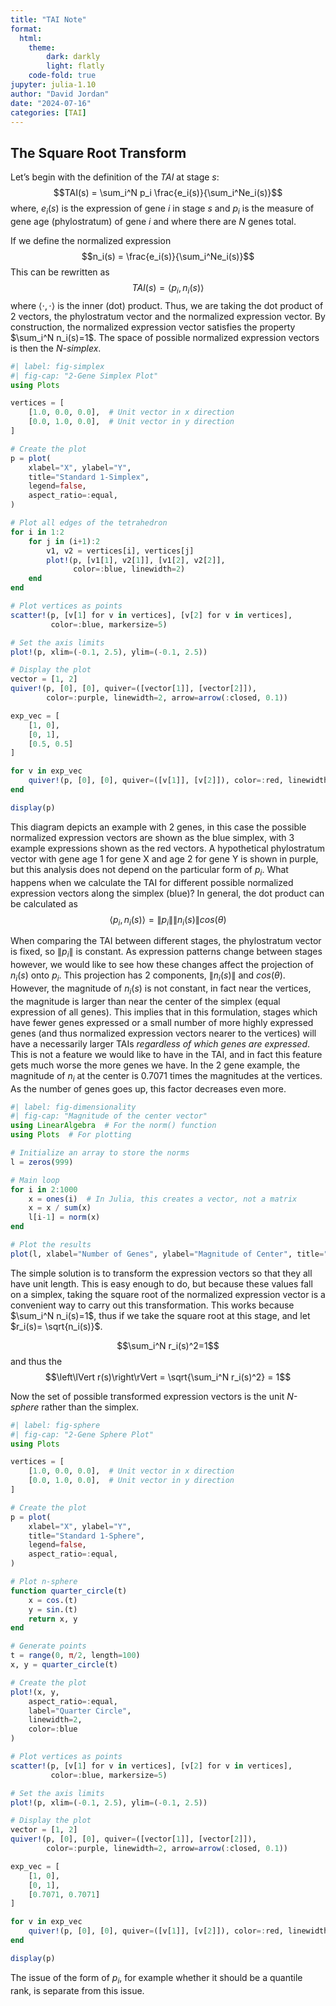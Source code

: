 ```yaml
---
title: "TAI Note"
format:
  html:
    theme:
        dark: darkly
        light: flatly
    code-fold: true
jupyter: julia-1.10
author: "David Jordan"
date: "2024-07-16"
categories: [TAI]
---
```


## The Square Root Transform

Let's begin with the definition of the $TAI$ at stage $s$:
$$TAI(s) = \sum_i^N p_i \frac{e_i(s)}{\sum_i^Ne_i(s)}$$
where, $e_i(s)$ is the expression of gene $i$ in stage $s$ and $p_i$ is the measure of gene age (phylostratum) of gene $i$ and where there are $N$ genes total.

If we define the normalized expression $$n_i(s) = \frac{e_i(s)}{\sum_i^Ne_i(s)}$$ This can be rewritten as $$TAI(s) =  \langle p_i,n_i(s)\rangle$$where $\langle\cdot,\cdot\rangle$ is the inner (dot) product. Thus, we are taking the dot product of 2 vectors, the phylostratum vector and  the normalized expression vector.  By construction, the normalized expression vector satisfies the property $\sum_i^N n_i(s)=1$.  The space of possible normalized expression vectors is then the *N-simplex*.  

```julia
#| label: fig-simplex
#| fig-cap: "2-Gene Simplex Plot"
using Plots

vertices = [
    [1.0, 0.0, 0.0],  # Unit vector in x direction
    [0.0, 1.0, 0.0],  # Unit vector in y direction
]

# Create the plot
p = plot(
    xlabel="X", ylabel="Y",
    title="Standard 1-Simplex",
    legend=false,
    aspect_ratio=:equal,
)

# Plot all edges of the tetrahedron
for i in 1:2
    for j in (i+1):2
        v1, v2 = vertices[i], vertices[j]
        plot!(p, [v1[1], v2[1]], [v1[2], v2[2]], 
              color=:blue, linewidth=2)
    end
end

# Plot vertices as points
scatter!(p, [v[1] for v in vertices], [v[2] for v in vertices], 
         color=:blue, markersize=5)

# Set the axis limits
plot!(p, xlim=(-0.1, 2.5), ylim=(-0.1, 2.5))

# Display the plot
vector = [1, 2]
quiver!(p, [0], [0], quiver=([vector[1]], [vector[2]]), 
        color=:purple, linewidth=2, arrow=arrow(:closed, 0.1))

exp_vec = [
    [1, 0],
    [0, 1],
    [0.5, 0.5]
]

for v in exp_vec
    quiver!(p, [0], [0], quiver=([v[1]], [v[2]]), color=:red, linewidth=2, arrow=arrow(:closed, 0.1))
end

display(p)
```
This diagram depicts an example with 2 genes, in this case the possible normalized expression vectors are shown as the blue simplex, with 3 example expressions shown as the red vectors. A hypothetical phylostratum vector with gene age 1 for gene X and age 2 for gene Y is shown in purple, but this analysis does not depend on the particular form of $p_i$. What happens when we calculate the TAI for different possible normalized expression vectors along the simplex (blue)?  In general, the dot product can be calculated as $$\langle p_i,n_i(s) \rangle = \left\lVert p_i\right\rVert \left\lVert n_i(s)\right\rVert cos(\theta)$$

When comparing the TAI between different stages, the phylostratum vector is fixed, so $\left\lVert p_i\right\rVert$ is constant.  As expression patterns change between stages however, we would like to see how these changes affect the projection of $n_i(s)$ onto $p_i$.  This projection has 2 components, $\left\lVert n_i(s)\right\rVert$ and $cos(\theta)$. However, the magnitude of $n_i(s)$ is not constant, in fact near the vertices, the magnitude is larger than near the center of the simplex (equal expression of all genes).  This implies that in this formulation, stages which have fewer genes expressed or a small number of more highly expressed genes (and thus normalized expression vectors nearer to the vertices) will have a necessarily larger TAIs *regardless of which genes are expressed*.  This is not a feature we would like to have in the TAI, and in fact this feature gets much worse the more genes we have.  In the 2 gene example, the magnitude of $n_i$ at the center is $0.7071$ times the magnitudes at the vertices.  As the number of genes goes up, this factor decreases even more.

```julia
#| label: fig-dimensionality
#| fig-cap: "Magnitude of the center vector"
using LinearAlgebra  # For the norm() function
using Plots  # For plotting

# Initialize an array to store the norms
l = zeros(999)

# Main loop
for i in 2:1000
    x = ones(i)  # In Julia, this creates a vector, not a matrix
    x = x / sum(x)
    l[i-1] = norm(x)
end

# Plot the results
plot(l, xlabel="Number of Genes", ylabel="Magnitude of Center", title="Norm of Centered Expression Vector")
```
The simple solution is to transform the expression vectors so that they all have unit length. This is easy enough to do, but because these values fall on a simplex, taking the square root of the normalized expression vector is a convenient way to carry out this transformation.  This works because $\sum_i^N n_i(s)=1$, thus if we take the square root at this stage, and let $r_i(s)= \sqrt{n_i(s)}$. 

$$\sum_i^N r_i(s)^2=1$$ and thus the  $$\left\lVert r(s)\right\rVert = \sqrt{\sum_i^N r_i(s)^2} = 1$$

Now the set of possible transformed expression vectors is the unit *N-sphere* rather than the simplex.  

```julia
#| label: fig-sphere
#| fig-cap: "2-Gene Sphere Plot"
using Plots

vertices = [
    [1.0, 0.0, 0.0],  # Unit vector in x direction
    [0.0, 1.0, 0.0],  # Unit vector in y direction
]

# Create the plot
p = plot(
    xlabel="X", ylabel="Y",
    title="Standard 1-Sphere",
    legend=false,
    aspect_ratio=:equal,
)

# Plot n-sphere
function quarter_circle(t)
    x = cos.(t)
    y = sin.(t)
    return x, y
end

# Generate points
t = range(0, π/2, length=100)
x, y = quarter_circle(t)

# Create the plot
plot!(x, y, 
    aspect_ratio=:equal, 
    label="Quarter Circle",
    linewidth=2,
    color=:blue
)

# Plot vertices as points
scatter!(p, [v[1] for v in vertices], [v[2] for v in vertices], 
         color=:blue, markersize=5)

# Set the axis limits
plot!(p, xlim=(-0.1, 2.5), ylim=(-0.1, 2.5))

# Display the plot
vector = [1, 2]
quiver!(p, [0], [0], quiver=([vector[1]], [vector[2]]), 
        color=:purple, linewidth=2, arrow=arrow(:closed, 0.1))

exp_vec = [
    [1, 0],
    [0, 1],
    [0.7071, 0.7071]
]

for v in exp_vec
    quiver!(p, [0], [0], quiver=([v[1]], [v[2]]), color=:red, linewidth=2, arrow=arrow(:closed, 0.1))
end

display(p)
```
The issue of the form of $p_i$, for example whether it should be a quantile rank, is separate from this issue.  